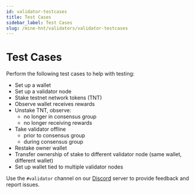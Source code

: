```yaml
---
id: validator-testcases
title: Test Cases
sidebar_label: Test Cases
slug: /mine-hnt/validators/validator-testcases
---
```


# Test Cases


Perform the following test cases to help with testing:

* Set up a wallet
* Set up a validator node
* Stake testnet network tokens (TNT) 
* Observe wallet receives rewards
* Unstake TNT, observe:
    * no longer in consensus group
    * no longer receiving rewards
* Take validator offline
    * prior to consensus group
    * during consensus group
* Restake owner wallet
* Transfer ownership of stake to different validator node (same wallet, different wallet)
* Set up wallet tied to multiple validator nodes

Use the ```#validator``` channel on our [Discord](https://discord.gg/helium) server to provide feedback and report issues.
